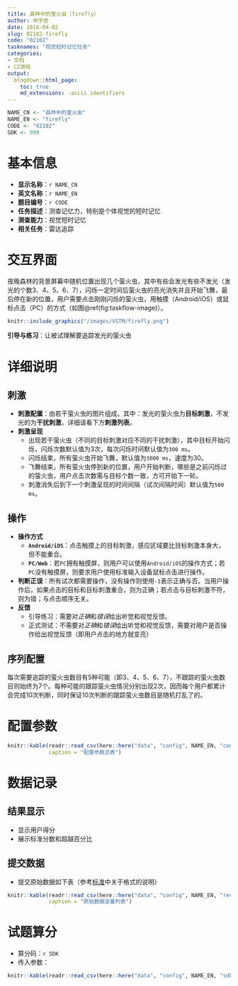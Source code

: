 ```yaml
---
title: 森林中的萤火虫（firefly）
author: 申宇杏
date: 2018-04-02
slug: 02102-firefly
code: "02102"
tasknames: "视觉短时记忆任务"
categories:
- 文档
- C2游戏
output:
  blogdown::html_page:
    toc: true
    md_extensions: -ascii_identifiers
---
```


```r
NAME_CN <- "森林中的萤火虫"
NAME_EN <- "firefly"
CODE <- "02102"
SDK <- 999
```

# 基本信息

* **显示名称**：`r NAME_CN`
* **英文名称**：`r NAME_EN`
* **题目编号**：`r CODE`
* **任务描述**：测查记忆力，特别是个体视觉的短时记忆
* **测查能力**：视觉短时记忆
* **相关任务**：雷达追踪

# 交互界面

夜晚森林的背景屏幕中随机位置出现几个萤火虫，其中有些会发光有些不发光（发光的个数3、4、5、6、7），闪烁一定时间后萤火虫的亮光消失并且开始飞舞，最后停在新的位置，用户需要点击刚刚闪烁的萤火虫，用触摸（Android/iOS）或鼠标点击（PC）的方式（如图\@ref(fig:taskflow-image)）。

```r
knitr::include_graphics("/images/VSTM/firefly.png")
```

**引导与练习**：让被试理解要追踪发光的萤火虫

# 详细说明

## 刺激

+ **刺激配置**：由若干萤火虫的图片组成。其中：发光的萤火虫为**目标刺激**，不发光的为**干扰刺激**，详细请看下方**刺激列表**。
+ **刺激呈现**
    - 出现若干萤火虫（不同的目标刺激对应不同的干扰刺激），其中目标开始闪烁，闪烁次数默认值为3次，每次闪烁时间默认值为`300 ms`。
    - 闪烁结束，所有萤火虫开始飞舞，默认值为`3000 ms`，速度为30。
    - 飞舞结束，所有萤火虫停到新的位置，用户开始判断，哪些是之前闪烁过的萤火虫，用户点击次数需与目标个数一致，方可开始下一轮。
    - 刺激消失后到下一个刺激呈现的时间间隔（试次间隔时间）默认值为`500 ms`。

## 操作

+ **操作方式**
    - **`Android/iOS`**：点击触摸上的目标刺激，感应区域要比目标刺激本身大，但不能重合。
    - **`PC/Web`**：若`PC`拥有触摸屏，则用户可以使用`Android/iOS`的操作方式；若`PC`没有触摸屏，则要求用户使用标准输入设备鼠标点击进行操作。
+ **判断正误**：所有试次都需要操作，没有操作则使用`-1`表示正确与否。当用户操作后，如果点击的目标和目标刺激重合，则为正确；若点击与目标刺激不符，则为错；与点击顺序无关。
+ **反馈**
    - 引导练习：需要对*正确*和*错误*给出听觉和视觉反馈。
    - 正式测试：不需要对*正确*和*错误*给出听觉和视觉反馈，需要对用户是否操作给出视觉反馈（即用户点击的地方就变亮）

## 序列配置

每次需要追踪的萤火虫数目有5种可能（即3、4、5、6、7），不跟踪的萤火虫数目则始终为7个。每种可能的跟踪萤火虫情况分别出现2次，因而每个用户都累计会完成10次判断，同时保证10次判断的跟踪萤火虫数目是随机打乱了的。

# 配置参数

```r
knitr::kable(readr::read_csv(here::here("data", "config", NAME_EN, "configs.csv")),
             caption = "配置参数总表")
```

# 数据记录

## 结果显示

* 显示用户得分
* 展示标准分数和超越百分比

## 提交数据

* 提交原始数据如下表（参考[标准](`r blogdown::shortcode("relref", "standard.html")`)中关于格式的说明）

```r
knitr::kable(readr::read_csv(here::here("data", "config", NAME_EN, "recs.csv")),
             caption = "原始数据变量列表")
```

# 试题算分

* 算分码：`r SDK`
* 传入参数：

```r
knitr::kable(readr::read_csv(here::here("data", "config", NAME_EN, "sdk.csv")))
```

